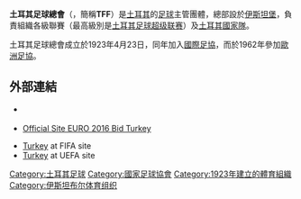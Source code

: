 {{NoteTA
|G1=football
}}
{{國家足協 |
  Name               = 土耳其足球總會<br />{{lang|tr|Türkiye Futbol Federasyonu}}  |
  Logo               = Fed turquie.svg |
  Founded            = 1923年4月23日 |
  FIFA affiliation   = 1923年 |
  Region             = [[歐洲足協|歐洲足協]] |
  Region affiliation = 1962年 |
  President          = {{tsl|en|Nihat Özdemir|尼哈特·奧茲德米爾}} |
  Coach              = [[Fatih_Terim|Fatih Terim]] | 
  Website            = {{URL|https://www.tff.org/}}
}}
'''土耳其足球總會'''（{{lang-tr|Türkiye Futbol Federasyonu}}，簡稱'''TFF'''）是[[土耳其|土耳其]]的[[英式足球|足球]]主管團體，總部設於[[伊斯坦堡|伊斯坦堡]]，負責組織各級聯賽（最高級別是[[土耳其足球超级联赛|土耳其足球超级联赛]]）及[[土耳其國家足球隊|土耳其國家隊]]。

土耳其足球總會成立於1923年4月23日，同年加入[[國際足協|國際足協]]，而於1962年參加[[歐洲足協|歐洲足協]]。

== 外部連結 ==
* {{tr icon}} {{official website|https://www.tff.org/}}
* {{tr icon}} {{en icon}} [http://www.euro2016adayiturkiye.com  Official Site EURO 2016 Bid Turkey] {{Wayback|url=http://www.euro2016adayiturkiye.com/ |date=20201213004641 }}
* [http://www.fifa.com/associations/association=tur/index.html  Turkey] {{Wayback|url=http://www.fifa.com/associations/association=tur/index.html |date=20190103060217 }} at FIFA site
* [http://www.uefa.com/memberassociations/association=TUR/index.html  Turkey] {{Wayback|url=http://www.uefa.com/memberassociations/association=TUR/index.html |date=20190503060803 }} at UEFA site

{{UEFA成員國家足球協會}}

[[Category:土耳其足球|Category:土耳其足球]]
[[Category:國家足球協會|Category:國家足球協會]]
[[Category:1923年建立的體育組織|Category:1923年建立的體育組織]]
[[Category:伊斯坦布尔体育组织|Category:伊斯坦布尔体育组织]]